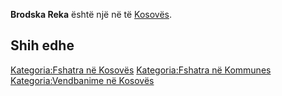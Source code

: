 {{Fshat në Kosovës
 | Emri                = Brodska Reka
| std_V_name = Mlika
| std_V_FULL_NAME_RO = Mlika
| std_V_FULL_NAME_ND_RO = Mlika
| std_V_SORT_NAME_RG = MLIKA
| std_V_FULL_NAME_RG = Mlika
| std_V_FULL_NAME_ND_RG = Mlika
| std_V_name = Mlika
| std_V_FULL_NAME_RO = Mlika
| std_V_FULL_NAME_ND_RO = Mlika
| std_V_SORT_NAME_RG = MLIKA
| std_V_FULL_NAME_RG = Mlika
| std_V_FULL_NAME_ND_RG = Mlika
| srp_N_name = Brodska Reka
| srp_N_FULL_NAME_RO = Brodska Reka
| srp_N_FULL_NAME_ND_RO = Brodska Reka
| srp_N_SORT_NAME_RG = BRODSKAREKA
| srp_N_FULL_NAME_RG = Brodska Reka
| srp_N_FULL_NAME_ND_RG = Brodska Reka
| srp_V_name = Leva Reka
| srp_V_FULL_NAME_RO = Leva Reka
| srp_V_FULL_NAME_ND_RO = Leva Reka
| srp_V_SORT_NAME_RG = LEVAREKA
| srp_V_FULL_NAME_RG = Leva Reka
| srp_V_FULL_NAME_ND_RG = Leva Reka
| srp_V_name = Leva Reka
| srp_V_FULL_NAME_RO = Leva Reka
| srp_V_FULL_NAME_ND_RO = Leva Reka
| srp_V_SORT_NAME_RG = LEVAREKA
| srp_V_FULL_NAME_RG = Leva Reka
| srp_V_FULL_NAME_ND_RG = Leva Reka

 | Emri (Rasa dhanore) = 
 | Figura              = 
 | Shteti              = Kosovo
 | Komuna              = 
 | Kodi postar         = 
 | Sipërfaqja          = 

 | Popullsia           = 

 | Regj. i popullsisë  = 
 | Dend. e popullsisë  = 
 | Faqja zyrtare       = 
 <!--- Koordinatat ----> 
 | Gjerësia            = 42.059444
 | Gjatësia            = 20.606667
 | Lartësia            = 
}}
'''Brodska Reka''' është një [[]] në [[]] të [[Kosovës]].

<!-- == Gjeografia == -->
<!-- == Historia == -->
<!-- == Demografia == -->
== Shih edhe ==
{{Komuna }}
{{Kosovo-Administrata-Cung}}

[[Kategoria:Fshatra në Kosovës]]
[[Kategoria:Fshatra në Kommunes ]]
[[Kategoria:Vendbanime në Kosovës]]